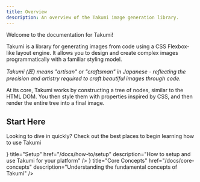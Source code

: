 ```yaml
---
title: Overview
description: An overview of the Takumi image generation library.
---
```


Welcome to the documentation for Takumi!

Takumi is a library for generating images from code using a CSS Flexbox-like layout engine. It allows you to design and create complex images programmatically with a familiar styling model.

_Takumi (匠) means "artisan" or "craftsman" in Japanese - reflecting the precision and artistry required to craft beautiful images through code._

At its core, Takumi works by constructing a tree of nodes, similar to the HTML DOM. You then style them with properties inspired by CSS, and then render the entire tree into a final image.

## Start Here

Looking to dive in quickly? Check out the best places to begin learning how to use Takumi

<Cards>
  <Card
    icon={<Wrench/>}
    title="Setup"
    href="/docs/how-to/setup"
    description="How to setup and use Takumi for your platform"
  />
  <Card
    icon={<Brain/>}
    title="Core Concepts"
    href="/docs/core-concepts"
    description="Understanding the fundamental concepts of Takumi"
  />
</Cards>